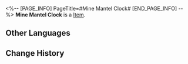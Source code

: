 <%-- [PAGE_INFO]
PageTitle=#Mine Mantel Clock#
[END_PAGE_INFO] --%>
{{Item Infobox
|id          = 250021
|image       = Item Mine Mantel Clock.png{{subst:void|<!--$UPLOAD:<<SpriteOutput/Quest/Museum/MuseumItemPhotoIcon/MuseumItemPhotoIcon_207.png>-<Item Mine Mantel Clock.png>-<Item Icons>>-->}}
|type        = 
|invCategory = 
|rarity      = 1
|effect      = 
|description = 
}}
'''Mine Mantel Clock''' is a [[Item]].

==Other Languages==
{{Other Languages
|en   = Mine Mantel Clock
|zhs  = 矿区座钟
|zht  = 礦區座鐘
|ja   = 鉱区の置時計
|ko   = 광산구역 탁상시계
|es   = Reloj de la mina
|fr   = Horloge minière
|ru   = Часы из шахты
|th   = นาฬิกาประจำเหมือง
|vi   = Đồng Hồ Khu Mỏ
|de   = Minenuhr
|id   = Jam Area Tambang
|pt   = Relógio da Mina
}}

==Change History==
{{Change History|1.1}}